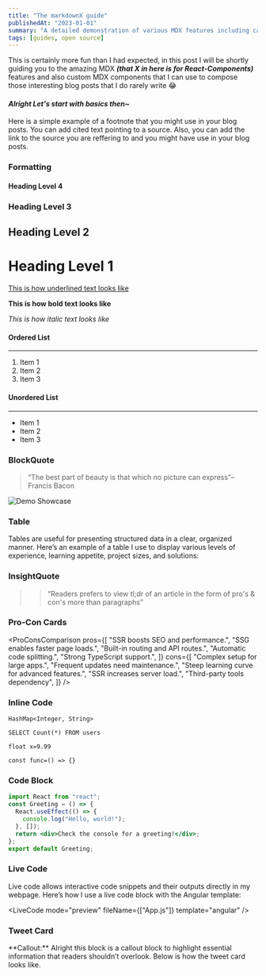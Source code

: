 ```yaml
---
title: "The markdownX guide"
publishedAt: "2023-01-01"
summary: "A detailed demonstration of various MDX features including callouts, tables, live code examples, and more supported in the blog"
tags: [guides, open source]
---
```


This is certainly more fun than I had expected, in this post I will be shortly guiding you to the amazing MDX **_(that X in here is for React-Components)_** features and also custom MDX components that I can use to compose those interesting blog posts that I do rarely write 😂

#### _Alright Let's start with basics then~_

Here is a simple example of a footnote<Footnote id={1} text="Reference to the resource that provides information about a topic" /> that you might use in your blog posts.
You can add cited text pointing to a source.<Footnote id={2} text="Short summary about the source" />
Also, you can add the link to the source you are reffering to and<Footnote id={3} text="This reference is accompained with a link pointing to the external source" link="https://example.com" /> you might have use in your blog posts.

### Formatting

#### Heading Level 4

### Heading Level 3

## Heading Level 2

# Heading Level 1

<u>This is how underlined text looks like</u>

**This is how bold text looks like**

_This is how italic text looks like_

#### Ordered List

---

1. Item 1
2. Item 2
3. Item 3

#### Unordered List

---

- Item 1
- Item 2
- Item 3

### BlockQuote

> “The best part of beauty is that which no picture can express”– Francis Bacon

![Demo Showcase](https://picsum.photos/900/400)

### Table

Tables are useful for presenting structured data in a clear, organized manner. Here’s an example of a table I use to display various levels of experience, learning appetite, project sizes, and solutions:

<Table
  data={{
    headers: [
      "Experience Level",
      "Learning Appetite",
      "Project/Team Size",
      "Recommended Solution",
    ],
    rows: [
      ["Beginner", "Low", "Small", "useState"],
      ["Beginner", "Medium", "Small to Medium", "useContext + useReducer"],
      ["Intermediate", "High", "Large", "Redux Toolkit"],
      ["Advanced", "High", "Medium to Large", "Jotai, Valtio"],
      ["Advanced", "High", "Large", "Recoil (or Relay for GraphQL)"],
    ],
  }}
/>

### InsightQuote

>> “Readers prefers to view tl;dr of an article in the form of pro's & con's more than paragraphs”

### Pro-Con Cards

<ProConsComparison
  pros={[
    "SSR boosts SEO and performance.",
    "SSG enables faster page loads.",
    "Built-in routing and API routes.",
    "Automatic code splitting.",
    "Strong TypeScript support.",
  ]}
  cons={[
    "Complex setup for large apps.",
    "Frequent updates need maintenance.",
    "Steep learning curve for advanced features.",
    "SSR increases server load.",
    "Third-party tools dependency",
  ]}
/>

### Inline Code

`HashMap<Integer, String>`

`SELECT Count(*) FROM users`

`float x=9.99`

`const func=() => {}`

### Code Block

```jsx
import React from "react";
const Greeting = () => {
  React.useEffect(() => {
    console.log("Hello, world!");
  }, []);
  return <div>Check the console for a greeting!</div>;
};
export default Greeting;
```

### Live Code

Live code allows interactive code snippets and their outputs directly in my webpage. Here’s how I use a live code block with the Angular template:

<LiveCode mode="preview" fileName={["App.js"]} template="angular" />

### Tweet Card

<Callout emoji="💡">
  **Callout:** Alright this block is a callout block to highlight essential
  information that readers shouldn’t overlook. Below is how the tweet card looks
  like.
</Callout>
<StaticTweet id="1505668279678824448" />

<FootnoteList />
